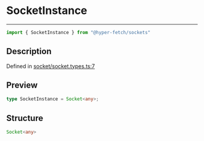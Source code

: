 

# SocketInstance

<div class="api-docs__separator" data-reactroot="">

---

</div><div class="api-docs__import" data-reactroot="">

```ts
import { SocketInstance } from "@hyper-fetch/sockets"
```

</div><div class="api-docs__section">

## Description

</div><div class="api-docs__description"><span class="api-docs__do-not-parse">



</span></div><p class="api-docs__definition">

Defined in [socket/socket.types.ts:7](https://github.com/BetterTyped/hyper-fetch/blob/993719ed/packages/sockets/src/socket/socket.types.ts#L7)

</p><div class="api-docs__section">

## Preview

</div><div class="api-docs__preview type single">

```ts
type SocketInstance = Socket<any>;
```

</div><div class="api-docs__section">

## Structure

</div><div class="api-docs__returns">

```ts
Socket<any>
```

</div>